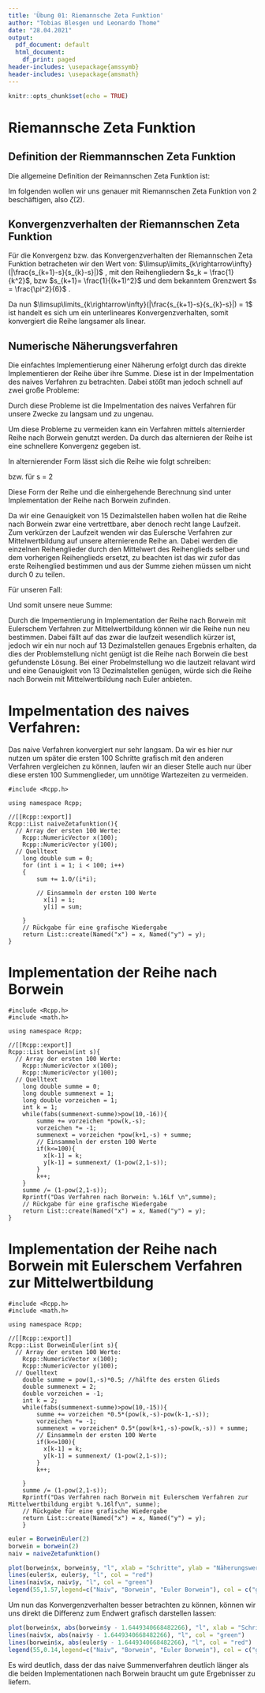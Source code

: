 ```yaml
---
title: 'Übung 01: Riemannsche Zeta Funktion'
author: "Tobias Blesgen und Leonardo Thome"
date: "28.04.2021"
output:
  pdf_document: default
  html_document:
    df_print: paged
header-includes: \usepackage{amssymb}
header-includes: \usepackage{amsmath}
---
```


```r
knitr::opts_chunk$set(echo = TRUE)
```

# Riemannsche Zeta Funktion

## Definition der Riemmannschen Zeta Funktion

Die allgemeine Definition der Reimannschen Zeta Funktion ist:
\begin{equation}
    \zeta(s) = \sum_{k=1}^\infty \frac{1}{k^s} , s \in \mathbb{C} \\\\ \{0\}
\end{equation}

Im folgenden wollen wir uns genauer mit Riemannschen Zeta Funktion von 2 beschäftigen,
also $\zeta(2)$.
\begin{equation}
\zeta(2) = \sum_{k=1}^\infty \frac{1}{k^2}
\end{equation}

## Konvergenzverhalten der Riemannschen Zeta Funktion

Für die Konvergenz bzw. das Konvergenzverhalten der Riemannschen Zeta Funktion betracheten wir den Wert von: 
$\limsup\limits_{k\rightarrow\infty}(|\frac{s_{k+1}-s}{s_{k}-s}|)$ , mit den Reihengliedern $s_k = \frac{1}{k^2}$, bzw $s_{k+1}= \frac{1}{(k+1)^2}$  und dem bekanntem Grenzwert $s = \frac{\pi^2}{6}$ \footnote{J.-P. Serre: A course in arithmetic, Springer-Verlag New York (1973), ISBN 978-0-387-90040-7, S. 91.}.

\begin{align}
    \limsup\limits_{k\rightarrow\infty}(|\frac{s_{k+1}-s}{s_{k}-s}|) &= \limsup\limits_{k\rightarrow\infty}(|\frac{\frac{1}{k^2}-s}{\frac{1}{(k+1)^2}-s}|)
      &= \limsup\limits_{k\rightarrow\infty}(|\frac{\frac{1-(k+1)^2s}{(k+1)^2}}{\frac{1-k^2s}{(k^2}}|)
      &= \limsup\limits_{k\rightarrow\infty}(|\frac{k^2-k^2(k+1)^2s}{(k+1)^2-k^2(k+1)^2s}|)  , l'Hospital
      &= \limsup\limits_{k\rightarrow\infty}(|\frac{2-12k^2s-12ks-2s}{2-12k^2s-12ks-2s}|)
      &= \limsup\limits_{k\rightarrow\infty}(|1|)
      &= 1
\end{align}

Da nun $\limsup\limits_{k\rightarrow\infty}(|\frac{s_{k+1}-s}{s_{k}-s}|) = 1$ ist handelt es sich um ein unterlineares Konvergenzverhalten, somit konvergiert die Reihe langsamer als linear.


## Numerische Näherungsverfahren

Die einfachtes Implementierung einer Näherung erfolgt durch das direkte Implementieren der Reihe über ihre Summe.
Diese ist in der Impelmentation des naives Verfahren zu betrachten.
Dabei stößt man jedoch schnell auf zwei große Probleme:

\begin{enumerate}
    \item Die Konvergenz der Reihe in ihrer grundlegenden Form ist nicht sehr schnell und braucht daher viele Summenschritte
    bis ein außreichend genauer Wert erreicht wird.
    \item Das Addieren immer kleiner Zahlen ist für den Menschen kein Problem jedoch hat der Computer nur eine begrenzte Anhalen an
    Stellen für eine Zahl so sind die Zahlen irgendwann zu klein um auf die größere vorherige Zahl addiert zu werden. 
    Dies ist in der Regel kein Problem da zu dem Zeitpunkt die gewünschte Genauigkeit erreicht wurde, 
    jedoch tritt hier das Problem der langsamen Konvergenz auf durch das der Wert zu jenem Zeitpunk noch zu ungenau ist.  
\end{enumerate}

Durch diese Probleme ist die Impelmentation des naives Verfahren für unsere Zwecke zu langsam und zu ungenau.

Um diese Probleme zu vermeiden kann ein Verfahren mittels alternierder Reihe nach Borwein genutzt werden.
Da durch das alternieren der Reihe ist eine schnellere Konvergenz gegeben ist.

In alternierender Form\footnote{Quelle: P. Borwein: An efficient algorithm for the Riemann zeta function. In Théra, Michel A. (ed.). Constructive, Experimental, and Nonlinear Analysis (PDF). Conference Proceedings, Canadian Mathematical Society. 27. Providence, RI: American Mathematical Society, on behalf of the Canadian Mathematical Society. pp. 29–34. ISBN 978-0-8218-2167-1.} lässt sich die Reihe wie folgt schreiben:

\begin{equation}
    \zeta(s) = \frac{1}{1-2^{1-s}} \, \sum_{k=1}^\infty \frac{-1^{k-1}}{k^s}
\end{equation}
bzw. für s = 2
\begin{equation}
    \zeta(s) = 2 \, \sum_{k=1}^\infty \frac{(-1)^{k-1}}{k^2}
\end{equation}

Diese Form der Reihe und die einhergehende Berechnung sind unter Implementation der Reihe nach Borwein zufinden.

Da wir eine Genauigkeit von 15 Dezimalstellen haben wollen hat die Reihe nach Borwein zwar eine vertrettbare, aber denoch recht lange Laufzeit.
Zum verkürzen der Laufzeit wenden wir das Eulersche Verfahren zur Mittelwertbildung auf unsere alternierende Reihe an.
Dabei werden die einzelnen Reihenglieder durch den Mittelwert des Reihenglieds selber und dem vorherigen Reihenglieds ersetzt, zu beachten ist das wir zufor das erste Reihenglied bestimmen und aus der Summe ziehen müssen um nicht durch 0 zu teilen.

\begin{equation}
    S_k' = \frac{1}{2}*(S_k +S_{n+1})
\end{equation}
Für unseren Fall:
\begin{equation}
    S_k' = (-1)^{k-1}\frac{1}{2}(\frac{1}{k^2}+\frac{1}{(k-1)^2})
\end{equation}

Und somit unsere neue Summe:
\begin{equation}
    \zeta(s) = 2 * (0.5 +\, \sum_{k=2}^\infty \frac{1}{k^2}-\frac{1}{(k-1)^2})
\end{equation}

Durch die Impementierung in Implementation der Reihe nach Borwein mit Eulerschem Verfahren zur Mittelwertbildung können wir die Reihe nun neu bestimmen.
Dabei fällt auf das zwar die laufzeit wesendlich kürzer ist, jedoch wir ein nur noch auf 13 Dezimalstellen genaues Ergebnis erhalten,
da dies der Problemstellung nicht genügt ist die Reihe nach Borwein die best gefundenste Lösung.
Bei einer Probelmstellung wo die lautzeit relavant wird und eine Genauigkeit von 13 Dezimalstellen genügen, würde sich die Reihe nach Borwein mit Mittelwertbildung nach Euler anbieten.


# Impelmentation des naives Verfahren:
Das naive Verfahren konvergiert nur sehr langsam. Da wir es hier nur nutzen um später die ersten 100 Schritte grafisch mit den anderen Verfahren vergleichen zu können, laufen wir an dieser Stelle auch nur über diese ersten 100 Summenglieder, um unnötige Wartezeiten zu vermeiden.
```Rcpp
#include <Rcpp.h>

using namespace Rcpp;

//[[Rcpp::export]]
Rcpp::List naiveZetafunktion(){
  // Array der ersten 100 Werte:
    Rcpp::NumericVector x(100);
    Rcpp::NumericVector y(100);
  // Quelltext
    long double sum = 0;
    for (int i = 1; i < 100; i++)
    {
        sum += 1.0/(i*i);
        
        // Einsammeln der ersten 100 Werte
          x[i] = i;
          y[i] = sum;
      
    }
    // Rückgabe für eine grafische Wiedergabe
    return List::create(Named("x") = x, Named("y") = y);
}
```

# Implementation der Reihe nach Borwein
```Rcpp
#include <Rcpp.h>
#include <math.h>

using namespace Rcpp;

//[[Rcpp::export]]
Rcpp::List borwein(int s){
  // Array der ersten 100 Werte:
    Rcpp::NumericVector x(100);
    Rcpp::NumericVector y(100);
  // Quelltext
    long double summe = 0;
    long double summenext = 1;
    long double vorzeichen = 1;
    int k = 1;
    while(fabs(summenext-summe)>pow(10,-16)){
        summe += vorzeichen *pow(k,-s);
        vorzeichen *= -1;
        summenext = vorzeichen *pow(k+1,-s) + summe;
        // Einsammeln der ersten 100 Werte
        if(k<=100){
          x[k-1] = k;
          y[k-1] = summenext/ (1-pow(2,1-s));
        }
        k++;
    }
    summe /= (1-pow(2,1-s));
    Rprintf("Das Verfahren nach Borwein: %.16Lf \n",summe);
    // Rückgabe für eine grafische Wiedergabe
    return List::create(Named("x") = x, Named("y") = y);
}
```


# Implementation der Reihe nach Borwein mit Eulerschem Verfahren zur Mittelwertbildung
```Rcpp
#include <Rcpp.h>
#include <math.h>

using namespace Rcpp;

//[[Rcpp::export]]
Rcpp::List BorweinEuler(int s){
  // Array der ersten 100 Werte:
    Rcpp::NumericVector x(100);
    Rcpp::NumericVector y(100);
  // Quelltext
    double summe = pow(1,-s)*0.5; //hälfte des ersten Glieds 
    double summenext = 2;
    double vorzeichen = -1;
    int k = 2;
    while(fabs(summenext-summe)>pow(10,-15)){
        summe += vorzeichen *0.5*(pow(k,-s)-pow(k-1,-s));
        vorzeichen *= -1;
        summenext = vorzeichen* 0.5*(pow(k+1,-s)-pow(k,-s)) + summe;
        // Einsammeln der ersten 100 Werte
        if(k<=100){
          x[k-1] = k;
          y[k-1] = summenext/ (1-pow(2,1-s));
        }
        k++;
        
    }
    summe /= (1-pow(2,1-s));
    Rprintf("Das Verfahren nach Borwein mit Eulerschem Verfahren zur Mittelwertbildung ergibt %.16lf\n", summe);
    // Rückgabe für eine grafische Wiedergabe
    return List::create(Named("x") = x, Named("y") = y);
    }
```


```r
euler = BorweinEuler(2)
borwein = borwein(2)
naiv = naiveZetafunktion()

```

```r
plot(borwein$x, borwein$y, "l", xlab = "Schritte", ylab = "Näherungswert", col = "dark blue")
lines(euler$x, euler$y, "l", col = "red")
lines(naiv$x, naiv$y, "l", col = "green")
legend(55,1.57,legend=c("Naiv", "Borwein", "Euler Borwein"), col = c("green", "dark blue", "red"), lty=1:1)

```
Um nun das Konvergenzverhalten besser betrachten zu können, können wir uns direkt die Differenz zum Endwert grafisch darstellen lassen:

```r

plot(borwein$x, abs(borwein$y - 1.6449340668482266), "l", xlab = "Schritte", ylab = "absolute Abweichung", col = "dark blue")
lines(naiv$x, abs(naiv$y - 1.6449340668482266), "l", col = "green")
lines(borwein$x, abs(euler$y - 1.6449340668482266), "l", col = "red")
legend(55,0.14,legend=c("Naiv", "Borwein", "Euler Borwein"), col = c("green", "dark blue", "red"), lty=1:1)

```
Es wird deutlich, dass der das naive Summenverfahren deutlich länger als die beiden Implementationen nach Borwein braucht um gute Ergebnisser zu liefern.
